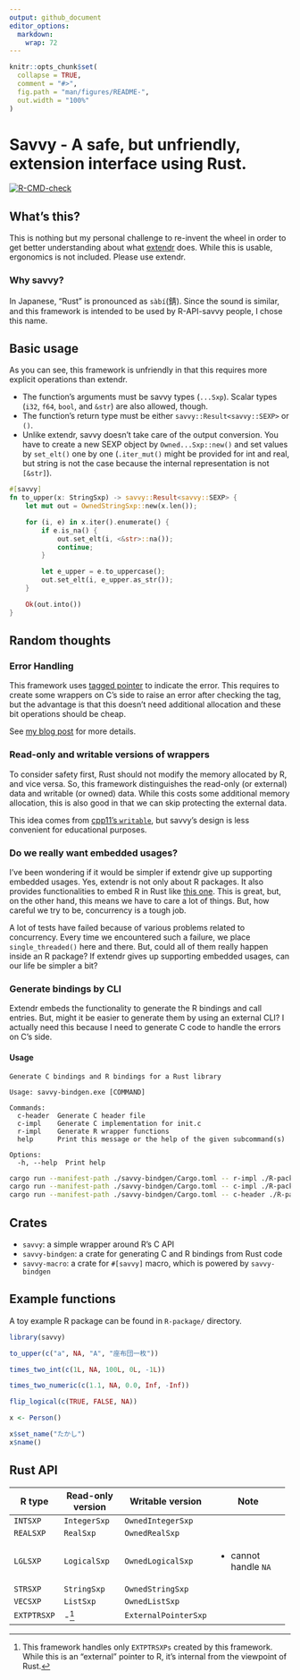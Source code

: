 ```yaml
---
output: github_document
editor_options: 
  markdown: 
    wrap: 72
---
```


<!-- README.md is generated from README.Rmd. Please edit that file -->

```r
knitr::opts_chunk$set(
  collapse = TRUE,
  comment = "#>",
  fig.path = "man/figures/README-",
  out.width = "100%"
)
```

# Savvy - A safe, but unfriendly, extension interface using Rust.

<!-- badges: start -->

[![R-CMD-check](https://github.com/yutannihilation/savvy/actions/workflows/R-CMD-check.yaml/badge.svg)](https://github.com/yutannihilation/savvy/actions/workflows/R-CMD-check.yaml)

<!-- badges: end -->

## What's this?

This is nothing but my personal challenge to re-invent the wheel in order to get
better understanding about what [extendr](https://extendr.github.io/) does. While
this is usable, ergonomics is not included. Please use extendr.

### Why savvy?

In Japanese, "Rust" is pronounced as `sàbí`(錆). Since the sound is similar, and
this framework is intended to be used by R-API-savvy people, I chose this name.

## Basic usage

As you can see, this framework is unfriendly in that this requires more explicit
operations than extendr.

* The function's arguments must be savvy types (`...Sxp`). Scalar types (`i32`,
  `f64`, `bool`, and `&str`) are also allowed, though.
* The function's return type must be either `savvy::Result<savvy::SEXP>` or `()`.
* Unlike extendr, savvy doesn't take care of the output conversion. You have to
  create a new SEXP object by `Owned...Sxp::new()` and set values by `set_elt()`
  one by one (`.iter_mut()` might be provided for int and real, but string is
  not the case because the internal representation is not `[&str]`).

```rust
#[savvy]
fn to_upper(x: StringSxp) -> savvy::Result<savvy::SEXP> {
    let mut out = OwnedStringSxp::new(x.len());

    for (i, e) in x.iter().enumerate() {
        if e.is_na() {
            out.set_elt(i, <&str>::na());
            continue;
        }

        let e_upper = e.to_uppercase();
        out.set_elt(i, e_upper.as_str());
    }

    Ok(out.into())
}
```

## Random thoughts

### Error Handling

This framework uses [tagged
pointer]( "https://en.wikipedia.org/wiki/Tagged_pointer") to indicate
the error. This requires to create some wrappers on C's side to raise an
error after checking the tag, but the advantage is that this doesn't
need additional allocation and these bit operations should be cheap.

See [my blog
post](https://yutani.rbind.io/post/dont-panic-we-can-unwind/) for more
details.

### Read-only and writable versions of wrappers

To consider safety first, Rust should not modify the memory allocated by
R, and vice versa. So, this framework distinguishes the read-only (or
external) data and writable (or owned) data. While this costs some
additional memory allocation, this is also good in that we can skip
protecting the external data.

This idea comes from [cpp11's
`writable`](https://cpp11.r-lib.org/articles/motivations.html#copy-on-write-semantics),
but savvy's design is less convenient for educational purposes.

### Do we really want embedded usages?

I've been wondering if it would be simpler if extendr give up supporting
embedded usages. Yes, extendr is not only about R packages. It also
provides functionalities to embed R in Rust like [this
one](https://github.com/yutannihilation/extendr-tide-api-server-example).
This is great, but, on the other hand, this means we have to care a lot
of things. But, how careful we try to be, concurrency is a tough job.

A lot of tests have failed because of various problems related to
concurrency. Every time we encountered such a failure, we place
`single_threaded()` here and there. But, could all of them really happen
inside an R package? If extendr gives up supporting embedded usages, can
our life be simpler a bit?

### Generate bindings by CLI

Extendr embeds the functionality to generate the R bindings and call
entries. But, might it be easier to generate them by using an external
CLI? I actually need this because I need to generate C code to handle
the errors on C's side.

#### Usage

``` console
Generate C bindings and R bindings for a Rust library

Usage: savvy-bindgen.exe [COMMAND]

Commands:
  c-header  Generate C header file
  c-impl    Generate C implementation for init.c
  r-impl    Generate R wrapper functions
  help      Print this message or the help of the given subcommand(s)

Options:
  -h, --help  Print help
```

``` sh
cargo run --manifest-path ./savvy-bindgen/Cargo.toml -- r-impl ./R-package/src/rust/src/lib.rs > ./R-package/R/wrappers.R
cargo run --manifest-path ./savvy-bindgen/Cargo.toml -- c-impl ./R-package/src/rust/src/lib.rs > ./R-package/src/init
cargo run --manifest-path ./savvy-bindgen/Cargo.toml -- c-header ./R-package/src/rust/src/lib.rs > ./R-package/src/rust/api.h
```

## Crates

-   `savvy`: a simple wrapper around R's C API
-   `savvy-bindgen`: a crate for generating C and R bindings from
    Rust code
-   `savvy-macro`: a crate for `#[savvy]` macro, which is
    powered by `savvy-bindgen`

## Example functions

A toy example R package can be found in `R-package/` directory.

```r
library(savvy)

to_upper(c("a", NA, "A", "座布団一枚"))

times_two_int(c(1L, NA, 100L, 0L, -1L))

times_two_numeric(c(1.1, NA, 0.0, Inf, -Inf))

flip_logical(c(TRUE, FALSE, NA))

x <- Person()

x$set_name("たかし")
x$name()
```

## Rust API

+-------------+-------------------+----------------------+-------------------------+
| R type      | Read-only version | Writable version     | Note                    |
+=============+===================+======================+=========================+
| `INTSXP`    | `IntegerSxp`      | `OwnedIntegerSxp`    |                         |
+-------------+-------------------+----------------------+-------------------------+
| `REALSXP`   | `RealSxp`         | `OwnedRealSxp`       |                         |
+-------------+-------------------+----------------------+-------------------------+
| `LGLSXP`    | `LogicalSxp`      | `OwnedLogicalSxp`    | -   cannot handle `NA`  |
+-------------+-------------------+----------------------+-------------------------+
| `STRSXP`    | `StringSxp`       | `OwnedStringSxp`     |                         |
+-------------+-------------------+----------------------+-------------------------+
| `VECSXP`    | `ListSxp`         | `OwnedListSxp`       |                         |
+-------------+-------------------+----------------------+-------------------------+
| `EXTPTRSXP` | \-[^1]            | `ExternalPointerSxp` |                         |
+-------------+-------------------+----------------------+-------------------------+

[^1]: This framework handles only `EXTPTRSXPs` created by this
    framework. While this is an "external" pointer to R, it's internal
    from the viewpoint of Rust.

